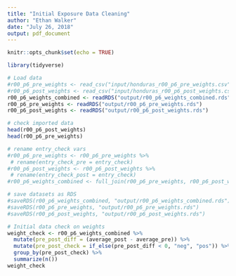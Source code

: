```yaml
---
title: "Initial Exposure Data Cleaning"
author: "Ethan Walker"
date: "July 26, 2018"
output: pdf_document
---
```


```r
knitr::opts_chunk$set(echo = TRUE)
```

```r
library(tidyverse)
```

```r
# Load data
#r00_p6_pre_weights <- read_csv("input/honduras_r00_p6_pre_weights.csv")
#r00_p6_post_weights <- read_csv("input/honduras_r00_p6_post_weights.csv")
r00_p6_weights_combined <- readRDS("output/r00_p6_weights_combined.rds")
r00_p6_pre_weights <- readRDS("output/r00_p6_pre_weights.rds")
r00_p6_post_weights <- readRDS("output/r00_p6_post_weights.rds")
```

```r
# check imported data
head(r00_p6_post_weights)
head(r00_p6_pre_weights)
```

```r
# rename entry_check vars
#r00_p6_pre_weights <- r00_p6_pre_weights %>% 
 # rename(entry_check_pre = entry_check)
#r00_p6_post_weights <- r00_p6_post_weights %>% 
 # rename(entry_check_post = entry_check)
#r00_p6_weights_combined <- full_join(r00_p6_pre_weights, r00_p6_post_weights, by = "filter_id")

# save datasets as RDS
#saveRDS(r00_p6_weights_combined, "output/r00_p6_weights_combined.rds")
#saveRDS(r00_p6_pre_weights, "output/r00_p6_pre_weights.rds")
#saveRDS(r00_p6_post_weights, "output/r00_p6_post_weights.rds")
```

```r
# Initial data check on weights
weight_check <- r00_p6_weights_combined %>% 
  mutate(pre_post_diff = (average_post - average_pre)) %>% 
  mutate(pre_post_check = if_else(pre_post_diff < 0, "neg", "pos")) %>% 
  group_by(pre_post_check) %>% 
  summarize(n())
weight_check
```

